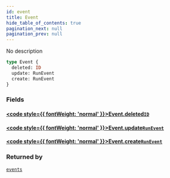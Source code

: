 ```yaml
---
id: event
title: Event
hide_table_of_contents: true
pagination_next: null
pagination_prev: null
---
```








No description

```graphql
type Event {
  deleted: ID
  update: RunEvent
  create: RunEvent
}
```


### Fields

#### [<code style={{ fontWeight: 'normal' }}>Event.<b>deleted</b></code>](#)<Bullet />[`ID`](/docs/schemas/fluss/scalars/id) <Badge class="secondary" text="scalar"/>
> 
> 

#### [<code style={{ fontWeight: 'normal' }}>Event.<b>update</b></code>](#)<Bullet />[`RunEvent`](/docs/schemas/fluss/objects/run-event) <Badge class="secondary" text="object"/>
> 
> 

#### [<code style={{ fontWeight: 'normal' }}>Event.<b>create</b></code>](#)<Bullet />[`RunEvent`](/docs/schemas/fluss/objects/run-event) <Badge class="secondary" text="object"/>
> 
> 



### Returned by

[`events`](/docs/schemas/fluss/subscriptions/events)  <Badge class="secondary" text="subscription"/>



